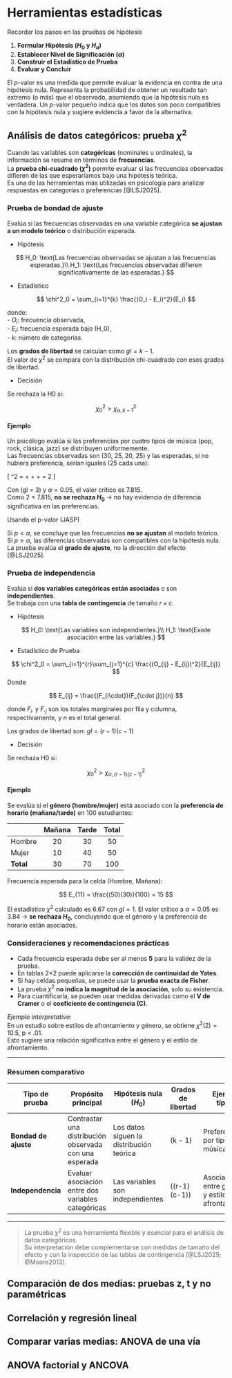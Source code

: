 # Herramientas estadísticas

Recordar los pasos en las pruebas de hipótesis

1.  **Formular Hipótesis ($H_0$ y $H_a$)**
2.  **Establecer Nivel de Significación ($\alpha$)**
3.  **Construir el Estadístico de Prueba**
4.  **Evaluar y Concluir**

El *p*-valor es una medida que permite evaluar la evidencia en contra de una hipótesis nula. Representa la probabilidad de obtener un resultado tan extremo (o más) que el observado, asumiendo que la hipótesis nula es verdadera. Un *p*-valor pequeño indica que los datos son poco compatibles con la hipótesis nula y sugiere evidencia a favor de la alternativa.

## Análisis de datos categóricos: prueba $\chi^2$

Cuando las variables son **categóricas** (nominales u ordinales), la información se resume en términos de **frecuencias**.  
La **prueba chi-cuadrado ($\chi^2$)** permite evaluar si las frecuencias observadas difieren de las que esperaríamos bajo una hipótesis teórica.  
Es una de las herramientas más utilizadas en psicología para analizar respuestas en categorías o preferencias [@LSJ2025].

### Prueba de bondad de ajuste

Evalúa si las frecuencias observadas en una variable categórica **se ajustan a un modelo teórico** o distribución esperada.

- Hipótesis

$$
H_0: \text{Las frecuencias observadas se ajustan a las frecuencias esperadas.}\\
H_1: \text{Las frecuencias observadas difieren significativamente de las esperadas.}
$$

- Estadístico

$$
\chi^2_0 = \sum_{i=1}^{k} \frac{(O_i - E_i)^2}{E_i}
$$

donde:  
- $O_i$: frecuencia observada,  
- $E_i$: frecuencia esperada bajo \(H_0\),  
- $k$: número de categorías.  

Los **grados de libertad** se calculan como $gl = k - 1$.  
El valor de $\chi^2$ se compara con la distribución chi-cuadrado con esos grados de libertad.

- Decisión

Se rechaza la H0 si:

$$\chi^2_0> \chi^2_{\alpha, k-1}$$

#### Ejemplo

Un psicólogo evalúa si las preferencias por cuatro tipos de música (pop, rock, clásica, jazz) se distribuyen uniformemente.  
Las frecuencias observadas son (30, 25, 20, 25) y las esperadas, si no hubiera preferencia, serían iguales (25 cada una):

\[
\chi^2 = \frac{(30-25)^2}{25} + \frac{(25-25)^2}{25} + \frac{(20-25)^2}{25} + \frac{(25-25)^2}{25} = 2
\]

Con \(gl = 3\) y $\alpha = 0.05$, el valor crítico es 7.815.  
Como 2 < 7.815, **no se rechaza $H_0$** → no hay evidencia de diferencia significativa en las preferencias.

Usando el p-valor (JASP)

Si $p < \alpha$, se concluye que las frecuencias **no se ajustan** al modelo teórico.  
Si $p \ge \alpha$, las diferencias observadas son compatibles con la hipótesis nula.  
La prueba evalúa el **grado de ajuste**, no la dirección del efecto [@LSJ2025].

### Prueba de independencia

Evalúa si **dos variables categóricas están asociadas** o son **independientes**.  
Se trabaja con una **tabla de contingencia** de tamaño $r \times c$.

- Hipótesis

$$
H_0: \text{Las variables son independientes.}\\
H_1: \text{Existe asociación entre las variables.}
$$

- Estadístico de Prueba

$$
\chi^2_0 = \sum_{i=1}^{r}\sum_{j=1}^{c} \frac{(O_{ij} - E_{ij})^2}{E_{ij}}
$$
Donde

$$
E_{ij} = \frac{(F_{i\cdot})(F_{\cdot j})}{n}
$$

donde $F_{i\cdot}$ y $F_{\cdot j}$ son los totales marginales por fila y columna, respectivamente, y $n$ es el total general.

Los grados de libertad son: $gl = (r-1)(c-1)$

- Decisión

Se rechaza H0 si:

$$\chi^2_0> \chi^2_{\alpha, (r-1)(c-1)}$$

#### Ejemplo

Se evalúa si el **género (hombre/mujer)** está asociado con la **preferencia de horario (mañana/tarde)** en 100 estudiantes:

|               | Mañana | Tarde | Total |
|---------------|:------:|:-----:|:-----:|
| Hombre        | 20     | 30    | 50    |
| Mujer         | 10     | 40    | 50    |
| **Total**     | 30     | 70    | 100   |

Frecuencia esperada para la celda (Hombre, Mañana):  

$$
E_{11} = \frac{(50)(30)}{100} = 15
$$

El estadístico $\chi^2$ calculado es 6.67 con $gl = 1$.   El valor crítico a $\alpha = 0.05$ es 3.84 →  **se rechaza $H_0$**, concluyendo que el género y la preferencia de horario están asociados.

### Consideraciones y recomendaciones prácticas

- Cada frecuencia esperada debe ser al menos **5** para la validez de la prueba.  
- En tablas 2×2 puede aplicarse la **corrección de continuidad de Yates**.  
- Si hay celdas pequeñas, se puede usar la **prueba exacta de Fisher**.  
- La prueba $\chi^2$ **no indica la magnitud de la asociación**, solo su existencia.  
- Para cuantificarla, se pueden usar medidas derivadas como el **V de Cramer** o el **coeficiente de contingencia (C)**.

*Ejemplo interpretativo:*  
En un estudio sobre estilos de afrontamiento y género, se obtiene $\chi^2(2) = 10.5$, p < .01.  
Esto sugiere una relación significativa entre el género y el estilo de afrontamiento.

---

### Resumen comparativo

| Tipo de prueba             | Propósito principal                  | Hipótesis nula ($H_0$) | Grados de libertad | Ejemplo típico |
|-----------------------------|--------------------------------------|------------------------|-------------------|----------------|
| **Bondad de ajuste**        | Contrastar una distribución observada con una esperada | Los datos siguen la distribución teórica | \(k - 1\) | Preferencia por tipos de música |
| **Independencia**           | Evaluar asociación entre dos variables categóricas | Las variables son independientes | \((r-1)(c-1)\) | Asociación entre género y estilo de afrontamiento |

---

> La prueba $\chi^2$ es una herramienta flexible y esencial para el análisis de datos categóricos.  
> Su interpretación debe complementarse con medidas de tamaño del efecto y con la inspección de las tablas de contingencia [@LSJ2025; @Moore2013].


## Comparación de dos medias: pruebas z, t y no paramétricas

## Correlación y regresión lineal 

## Comparar varias medias: ANOVA de una vía

## ANOVA factorial y ANCOVA